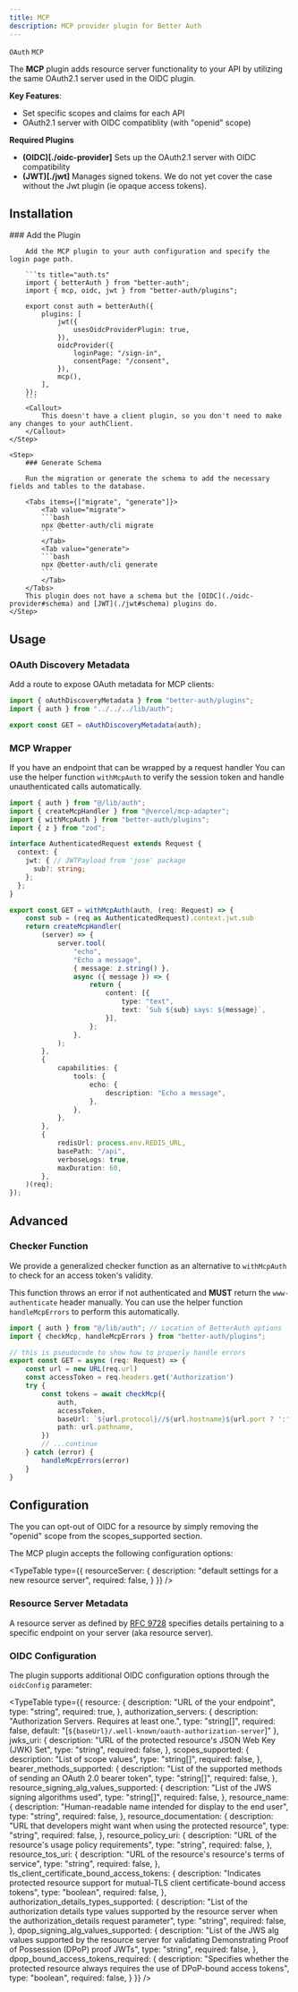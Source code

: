```yaml
---
title: MCP
description: MCP provider plugin for Better Auth
---
```


`OAuth` `MCP`

The **MCP** plugin adds resource server functionality to your API by utilizing the same OAuth2.1 server used in the OIDC plugin.

**Key Features**:

- Set specific scopes and claims for each API
- OAuth2.1 server with OIDC compatiblity (with "openid" scope)

**Required Plugins**

- **(OIDC)[./oidc-provider]** Sets up the OAuth2.1 server with OIDC compatibility
- **(JWT)[./jwt]** Manages signed tokens. We do not yet cover the case without the Jwt plugin (ie opaque access tokens).

## Installation

<Steps>
    <Step>
        ### Add the Plugin

        Add the MCP plugin to your auth configuration and specify the login page path.

        ```ts title="auth.ts"
        import { betterAuth } from "better-auth";
        import { mcp, oidc, jwt } from "better-auth/plugins";

        export const auth = betterAuth({
            plugins: [
                jwt({
                    usesOidcProviderPlugin: true,
                }),
                oidcProvider({
                    loginPage: "/sign-in",
                    consentPage: "/consent",
                }),
                mcp(),
            ],
        });
        ```
        <Callout>
            This doesn't have a client plugin, so you don't need to make any changes to your authClient.
        </Callout>
    </Step>

    <Step>
        ### Generate Schema

        Run the migration or generate the schema to add the necessary fields and tables to the database.

        <Tabs items={["migrate", "generate"]}>
            <Tab value="migrate">
            ```bash
            npx @better-auth/cli migrate
            ```
            </Tab>
            <Tab value="generate">
            ```bash
            npx @better-auth/cli generate
            ```
            </Tab>
        </Tabs>
        This plugin does not have a schema but the [OIDC](./oidc-provider#schema) and [JWT](./jwt#schema) plugins do.
    </Step>
</Steps>

## Usage

### OAuth Discovery Metadata

Add a route to expose OAuth metadata for MCP clients:

```ts title=".well-known/oauth-authorization-server/route.ts"
import { oAuthDiscoveryMetadata } from "better-auth/plugins";
import { auth } from "../../../lib/auth";

export const GET = oAuthDiscoveryMetadata(auth);
```

### MCP Wrapper

If you have an endpoint that can be wrapped by a request handler
You can use the helper function `withMcpAuth` to verify the session token and handle unauthenticated calls automatically.

```ts title="api/echo/route.ts"
import { auth } from "@/lib/auth";
import { createMcpHandler } from "@vercel/mcp-adapter";
import { withMcpAuth } from "better-auth/plugins";
import { z } from "zod";

interface AuthenticatedRequest extends Request {
  context: {
    jwt: { // JWTPayload from 'jose' package
      sub?: string;
    };
  };
}

export const GET = withMcpAuth(auth, (req: Request) => {
	const sub = (req as AuthenticatedRequest).context.jwt.sub
	return createMcpHandler(
		(server) => {
			server.tool(
				"echo",
				"Echo a message",
				{ message: z.string() },
				async ({ message }) => {
					return {
						content: [{
							type: "text",
							text: `Sub ${sub} says: ${message}`,
						}],
					};
				},
			);
		},
		{
			capabilities: {
				tools: {
					echo: {
						description: "Echo a message",
					},
				},
			},
		},
		{
			redisUrl: process.env.REDIS_URL,
			basePath: "/api",
			verboseLogs: true,
			maxDuration: 60,
		},
	)(req);
});
```

## Advanced

### Checker Function

We provide a generalized checker function as an alternative to `withMcpAuth` to check for an access token's validity.

This function throws an error if not authenticated and **MUST** return the `www-authenticate` header manually. You can use the helper function `handleMcpErrors` to perform this automatically.

```ts
import { auth } from "@/lib/auth"; // Location of BetterAuth options
import { checkMcp, handleMcpErrors } from "better-auth/plugins";

// this is pseudocode to show how to properly handle errors
export const GET = async (req: Request) => {
	const url = new URL(req.url)
	const accessToken = req.headers.get('Authorization')
	try {
		const tokens = await checkMcp({
			auth,
			accessToken,
			baseUrl: `${url.protocol}//${url.hostname}${url.port ? ':' + url.port : ''}`,
			path: url.pathname,
		})
		// ...continue
	} catch (error) {
        handleMcpErrors(error)
	}
}
```

## Configuration

The you can opt-out of OIDC for a resource by simply removing the "openid" scope from the scopes_supported section.

The MCP plugin accepts the following configuration options:

<TypeTable
  type={{
    resourceServer: {
        description: "default settings for a new resource server",
        required: false,
    }
  }}
/>

### Resource Server Metadata

A resource server as defined by [RFC 9728](https://datatracker.ietf.org/doc/html/rfc9728) specifies details pertaining to a specific endpoint on your server (aka resource server).

### OIDC Configuration

The plugin supports additional OIDC configuration options through the `oidcConfig` parameter:

<TypeTable
  type={{
    resource: {
        description: "URL of the your endpoint",
        type: "string",
        required: true,
    },
    authorization_servers: {
        description: "Authorization Servers. Requires at least one.",
        type: "string[]",
        required: false,
        default: "[`${baseUrl}/.well-known/oauth-authorization-server`]"
    },
    jwks_uri: {
        description: "URL of the protected resource's JSON Web Key (JWK) Set",
        type: "string",
        required: false,
    },
    scopes_supported: {
        description: "List of scope values",
        type: "string[]",
        required: false,
    },
    bearer_methods_supported: {
        description: "List of the supported methods of sending an OAuth 2.0 bearer token",
        type: "string[]",
        required: false,
    },
    resource_signing_alg_values_supported: {
        description: "List of the JWS signing algorithms used",
        type: "string[]",
        required: false,
    },
    resource_name: {
        description: "Human-readable name intended for display to the end user",
        type: "string",
        required: false,
    },
    resource_documentation: {
        description: "URL that developers might want when using the protected resource",
        type: "string",
        required: false,
    },
    resource_policy_uri: {
        description: "URL of the resource's usage policy requirements",
        type: "string",
        required: false,
    },
    resource_tos_uri: {
        description: "URL of the resource's resource's terms of service",
        type: "string",
        required: false,
    },
    tls_client_certificate_bound_access_tokens: {
        description: "Indicates protected resource support for mutual-TLS client certificate-bound access tokens",
        type: "boolean",
        required: false,
    },
    authorization_details_types_supported: {
        description: "List of the authorization details type values supported by the resource server when the authorization_details request parameter",
        type: "string",
        required: false,
    },
    dpop_signing_alg_values_supported: {
        description: "List of the JWS alg values supported by the resource server for validating Demonstrating Proof of Possession (DPoP) proof JWTs",
        type: "string",
        required: false,
    },
    dpop_bound_access_tokens_required: {
        description: "Specifies whether the protected resource always requires the use of DPoP-bound access tokens",
        type: "boolean",
        required: false,
    }
  }}
/>
